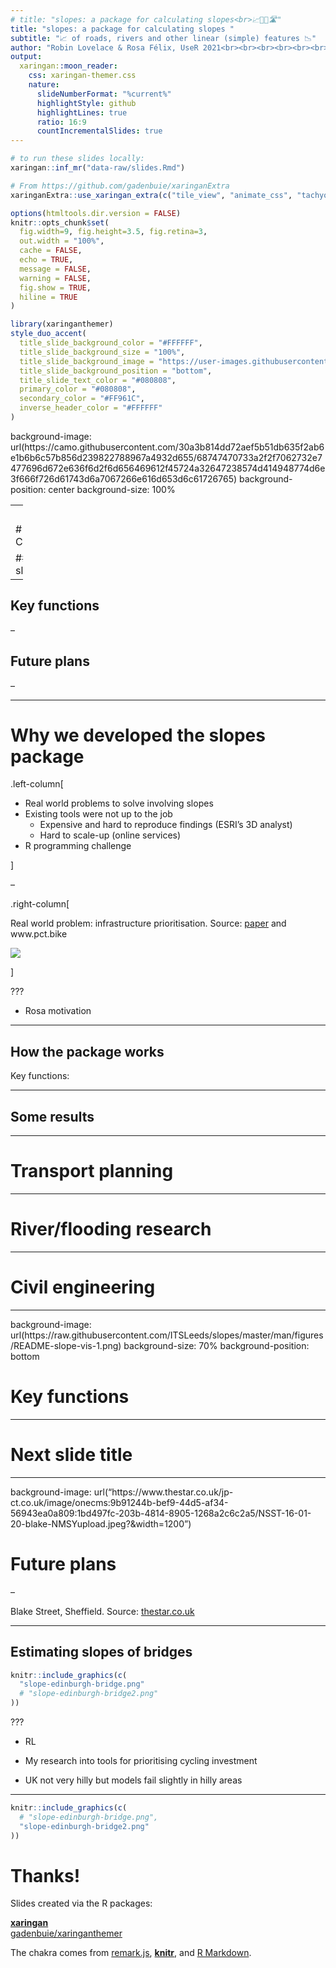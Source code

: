 ```yaml
---
# title: "slopes: a package for calculating slopes<br>📈🎢🗻🛣️"
title: "slopes: a package for calculating slopes "
subtitle: "📈 of roads, rivers and other linear (simple) features 📉"  
author: "Robin Lovelace & Rosa Félix, UseR 2021<br><br><br><br><br><br><br><br><br><br>"
output:
  xaringan::moon_reader:
    css: xaringan-themer.css
    nature:
      slideNumberFormat: "%current%"
      highlightStyle: github
      highlightLines: true
      ratio: 16:9
      countIncrementalSlides: true
---
```


```r
# to run these slides locally:
xaringan::inf_mr("data-raw/slides.Rmd")
```

```r
# From https://github.com/gadenbuie/xaringanExtra
xaringanExtra::use_xaringan_extra(c("tile_view", "animate_css", "tachyons"))
```


```r
options(htmltools.dir.version = FALSE)
knitr::opts_chunk$set(
  fig.width=9, fig.height=3.5, fig.retina=3,
  out.width = "100%",
  cache = FALSE,
  echo = TRUE,
  message = FALSE, 
  warning = FALSE,
  fig.show = TRUE,
  hiline = TRUE
)
```

```r
library(xaringanthemer)
style_duo_accent(
  title_slide_background_color = "#FFFFFF",
  title_slide_background_size = "100%",
  title_slide_background_image = "https://user-images.githubusercontent.com/1825120/121391204-04c75c80-c946-11eb-8d46-ab5d8ada55c2.png",
  title_slide_background_position = "bottom",
  title_slide_text_color = "#080808",
  primary_color = "#080808",
  secondary_color = "#FF961C",
  inverse_header_color = "#FFFFFF"
)
```

background-image: url(https://camo.githubusercontent.com/30a3b814dd72aef5b51db635f2ab6e1b6b6c57b856d239822788967a4932d655/68747470733a2f2f7062732e7477696d672e636f6d2f6d656469612f45724a32647238574d414948774d6e3f666f726d61743d6a7067266e616d653d6c61726765)
background-position: center
background-size: 100%

--
<br>

# Contents:

## Why slopes?

--

## Key functions

--

## Future plans

--

---

# Why we developed the slopes package

.left-column[

- Real world problems to solve involving slopes
- Existing tools were not up to the job
  - Expensive and hard to reproduce findings (ESRI's 3D analyst)
  - Hard to scale-up (online services)

- R programming challenge

]

--

.right-column[

Real world problem: infrastructure prioritisation. Source: [paper](https://www.jtlu.org/index.php/jtlu/article/view/862) and www.pct.bike

![](https://user-images.githubusercontent.com/1825120/123165723-805bfa00-d46c-11eb-8446-969ea69e0287.png)

]

???

- Rosa motivation

---

## How the package works

Key functions:

---

## Some results


---

# Transport planning

---

# River/flooding research

---

# Civil engineering

---

background-image: url(https://raw.githubusercontent.com/ITSLeeds/slopes/master/man/figures/README-slope-vis-1.png)
background-size: 70%
background-position: bottom

# Key functions

---

# Next slide title

---

background-image: url("https://www.thestar.co.uk/jp-ct.co.uk/image/onecms:9b91244b-bef9-44d5-af34-56943ea0a809:1bd497fc-203b-4814-8905-1268a2c6c2a5/NSST-16-01-20-blake-NMSYupload.jpeg?&width=1200")

# Future plans

--

Blake Street, Sheffield. Source: [thestar.co.uk](https://www.thestar.co.uk/news/people/which-sheffields-steepest-street-these-are-ones-you-think-are-worst-1368220)

---

## Estimating slopes of bridges

```r
knitr::include_graphics(c(
  "slope-edinburgh-bridge.png"
  # "slope-edinburgh-bridge2.png"
))
```


???

- RL

- My research into tools for prioritising cycling investment

- UK not very hilly but models fail slightly in hilly areas

---

```r
knitr::include_graphics(c(
  # "slope-edinburgh-bridge.png",
  "slope-edinburgh-bridge2.png"
))
```



# Thanks!

Slides created via the R packages:

[**xaringan**](https://github.com/yihui/xaringan)<br>
[gadenbuie/xaringanthemer](https://github.com/gadenbuie/xaringanthemer)

The chakra comes from [remark.js](https://remarkjs.com), [**knitr**](http://yihui.name/knitr), and [R Markdown](https://rmarkdown.rstudio.com).

